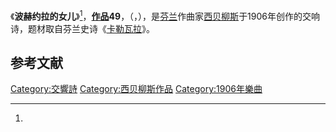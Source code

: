 {{noteTA
|1=zh-cn:让·西贝柳斯;zh-tw:尚·西貝流士;zh-hk:尚·西貝流士;zh-mo:尚·西貝流士;
|2=zh-cn:西贝柳斯;zh-tw:西貝流士;zh-hant:西貝流士;zh-hk:西貝流士;zh-mo:西貝流士;
}}

《'''波赫约拉的女儿'''》<ref name="name"/>，'''[[作品號|作品]]49'''，（{{lang-en|Pohjola's Daughter}}，{{lang-fi|Pohjolan tytär}}），是[[芬兰|芬兰]]作曲家[[西贝柳斯|西贝柳斯]]于1906年创作的交响诗，题材取自芬兰史诗《[[卡勒瓦拉|卡勒瓦拉]]》。 

== 参考文献 ==
{{Reflist|refs=
<ref name="name">{{cite web | url = http://ncpa-classic.cntv.cn/2012/08/21/VIDA1345543747753645.shtml#16 | title = 西贝柳斯 音诗，歌曲 | quote = 唱片专辑中曲目的名为“波赫约拉的女儿，交响幻想曲 Op.49 Pohjola's daughter, Op.49” | publisher = 国家大剧院古典音乐频道 | accessdate = 2017-04-23 | archive-date = 2021-01-24 | archive-url = https://web.archive.org/web/20210124120135/http://ncpa-classic.cntv.cn/2012/08/21/VIDA1345543747753645.shtml#16 | dead-url = no }}</ref>
}}

[[Category:交響詩|Category:交響詩]]
[[Category:西贝柳斯作品|Category:西贝柳斯作品]]
[[Category:1906年樂曲|Category:1906年樂曲]]

{{Classical-music-stub}}